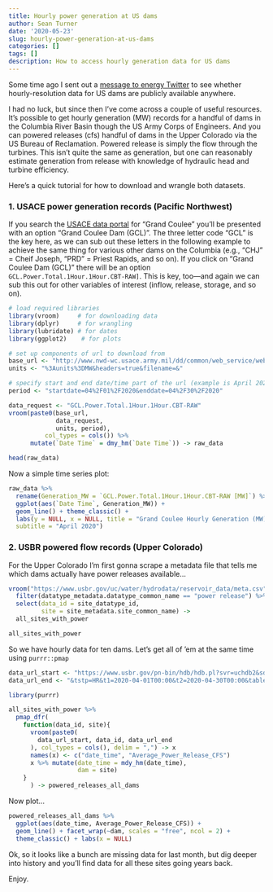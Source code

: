 ```yaml
---
title: Hourly power generation at US dams
author: Sean Turner
date: '2020-05-23'
slug: hourly-power-generation-at-us-dams
categories: []
tags: []
description: How to access hourly generation data for US dams
---
```


Some time ago I sent out a [message to energy Twitter](https://twitter.com/sean_turner/status/1241041657874624513) to see whether hourly-resolution data for US dams are publicly available anywhere.

I had no luck, but since then I've come across a couple of useful resources. It's possible to get hourly generation (MW) records for a handful of dams in the Columbia River Basin though the US Army Corps of Engineers. And you can powered releases (cfs) handful of dams in the Upper Colorado via the US Bureau of Reclamation. Powered release is simply the flow through the turbines. This isn't quite the same as generation, but one can reasonably estimate generation from release with knowledge of hydraulic head and turbine efficiency.

Here's a quick tutorial for how to download and wrangle both datasets.

### 1. USACE power generation records (Pacific Northwest)

If you search the [USACE data portal](https://www.nwd-wc.usace.army.mil/dd/common/dataquery/www/) for "Grand Coulee" you'll be presented with an option "Grand Coulee Dam (GCL)". The three letter code "GCL" is the key here, as we can sub out these letters in the following example to achieve the same thing for various other dams on the Columbia (e.g., "CHJ" = Cheif Joseph, "PRD" = Priest Rapids, and so on). If you click on "Grand Coulee Dam (GCL)" there will be an option `GCL.Power.Total.1Hour.1Hour.CBT-RAW]`. This is key, too---and again we can sub this out for other variables of interest (inflow, release, storage, and so on).

```r
# load required libraries
library(vroom)     # for downloading data
library(dplyr)     # for wrangling
library(lubridate) # for dates
library(ggplot2)    # for plots

# set up components of url to download from
base_url <- "http://www.nwd-wc.usace.army.mil/dd/common/web_service/webexec/ecsv?id="
units <- "%3Aunits%3DMW&headers=true&filename=&"

# specify start and end date/time part of the url (example is April 2020)
period <- "startdate=04%2F01%2F2020&enddate=04%2F30%2F2020"

data_request <- "GCL.Power.Total.1Hour.1Hour.CBT-RAW"
vroom(paste0(base_url,
             data_request,
             units, period),
          col_types = cols()) %>% 
      mutate(`Date Time` = dmy_hm(`Date Time`)) -> raw_data

head(raw_data)
```

Now a simple time series plot:

```r
raw_data %>% 
  rename(Generation_MW = `GCL.Power.Total.1Hour.1Hour.CBT-RAW [MW]`) %>% 
  ggplot(aes(`Date Time`, Generation_MW)) +
  geom_line() + theme_classic() +
  labs(y = NULL, x = NULL, title = "Grand Coulee Hourly Generation (MW)",
  subtitle = "April 2020")
```



### 2. USBR powered flow records (Upper Colorado)

For the Upper Colorado I'm first gonna scrape a metadata file that tells me which dams actually have power releases available...

```r
vroom("https://www.usbr.gov/uc/water/hydrodata/reservoir_data/meta.csv") %>% 
  filter(datatype_metadata.datatype_common_name == "power release") %>% 
  select(data_id = site_datatype_id,
         site = site_metadata.site_common_name) ->
  all_sites_with_power

all_sites_with_power
```

So we have hourly data for ten dams. Let's get all of 'em at the same time using `purrr::pmap`

```r
data_url_start <- "https://www.usbr.gov/pn-bin/hdb/hdb.pl?svr=uchdb2&sdi="
data_url_end <- "&tstp=HR&t1=2020-04-01T00:00&t2=2020-04-30T00:00&table=R&mrid=0&format=88"

library(purrr)

all_sites_with_power %>% 
  pmap_dfr(
    function(data_id, site){
      vroom(paste0(
        data_url_start, data_id, data_url_end
      ), col_types = cols(), delim = ",") -> x
      names(x) <- c("date_time", "Average_Power_Release_CFS")
      x %>% mutate(date_time = mdy_hm(date_time),
                   dam = site)
    }
      ) -> powered_releases_all_dams
```

Now plot...

```r
powered_releases_all_dams %>% 
  ggplot(aes(date_time, Average_Power_Release_CFS)) +
  geom_line() + facet_wrap(~dam, scales = "free", ncol = 2) +
  theme_classic() + labs(x = NULL)
```

Ok, so it looks like a bunch are missing data for last month, but dig deeper into history and you'll find data for all these sites going years back.

Enjoy.





